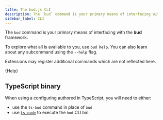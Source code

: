 ```yaml
---
title: The bud.js CLI
description: The `bud` command is your primary means of interfacing with the bud framework.
sidebar_label: CLI
---
```



The `bud` command is your primary means of interfacing with the **bud** framework.

To explore what all is available to you, use `bud help`. You can also learn about any subcommand using the `--help` flag.

Extensions may register additional commands which are not reflected here.

<CodeBlock title="$ bud help">{Help}</CodeBlock>

## TypeScript binary

When using a configuring authored in TypeScript, you will need to either:

- use the `ts-bud` command in place of `bud`
- use [`ts-node`](https://www.npmjs.com/package/ts-node) to execute the `bud` CLI bin
